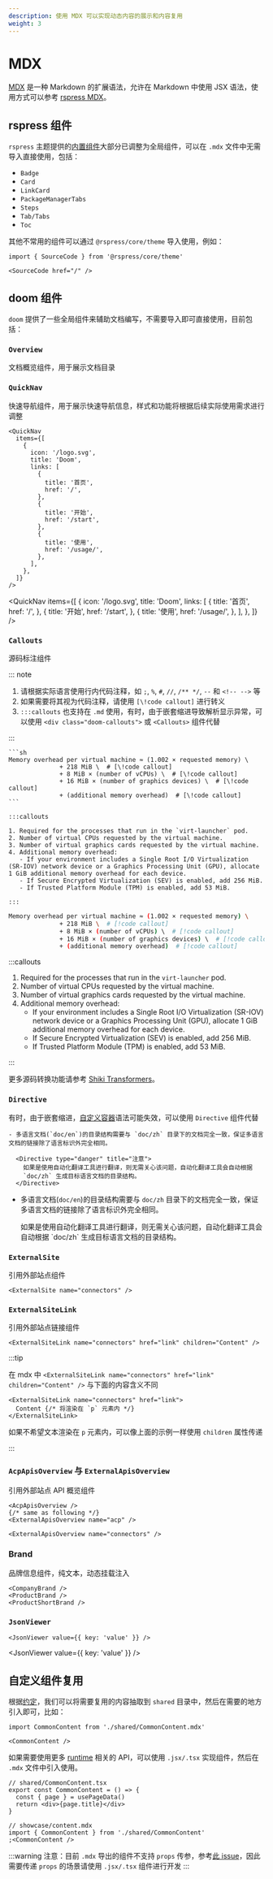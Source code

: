 ```yaml
---
description: 使用 MDX 可以实现动态内容的展示和内容复用
weight: 3
---
```


# MDX

[MDX](https://mdxjs.com/) 是一种 Markdown 的扩展语法，允许在 Markdown 中使用 JSX 语法，使用方式可以参考 [rspress MDX](https://rspress.dev/zh/guide/basic/use-mdx)。

## rspress 组件

`rspress` 主题提供的[内置组件](https://rspress.dev/zh/guide/default-theme/components)大部分已调整为全局组件，可以在 `.mdx` 文件中无需导入直接使用，包括：

- `Badge`
- `Card`
- `LinkCard`
- `PackageManagerTabs`
- `Steps`
- `Tab/Tabs`
- `Toc`

其他不常用的组件可以通过 `@rspress/core/theme` 导入使用，例如：

```mdx title="preview.mdx"
import { SourceCode } from '@rspress/core/theme'

<SourceCode href="/" />
```

## doom 组件

`doom` 提供了一些全局组件来辅助文档编写，不需要导入即可直接使用，目前包括：

### `Overview`

文档概览组件，用于展示文档目录

### `QuickNav`

快速导航组件，用于展示快速导航信息，样式和功能将根据后续实际使用需求进行调整

```mdx title="quick-nav.mdx"
<QuickNav
  items={[
    {
      icon: '/logo.svg',
      title: 'Doom',
      links: [
        {
          title: '首页',
          href: '/',
        },
        {
          title: '开始',
          href: '/start',
        },
        {
          title: '使用',
          href: '/usage/',
        },
      ],
    },
  ]}
/>
```

<QuickNav
  items={[
    {
      icon: '/logo.svg',
      title: 'Doom',
      links: [
        {
          title: '首页',
          href: '/',
        },
        {
          title: '开始',
          href: '/start',
        },
        {
          title: '使用',
          href: '/usage/',
        },
      ],
    },
  ]}
/>

### `Callouts`

源码标注组件

::: note

1. 请根据实际语言使用行内代码注释，如 `;`, `%`, `#`, `//`, `/** */`, `--` 和 `<!-- -->` 等
2. 如果需要将其视为代码注释，请使用 `[\!code callout]` 进行转义
3. `:::callouts` 也支持在 `.md` 使用，有时，由于嵌套缩进导致解析显示异常，可以使用 `<div class="doom-callouts">` 或 `<Callouts>` 组件代替

:::

````mdx
```sh
Memory overhead per virtual machine ≈ (1.002 × requested memory) \
              + 218 MiB \  # [\!code callout]
              + 8 MiB × (number of vCPUs) \  # [\!code callout]
              + 16 MiB × (number of graphics devices) \  # [\!code callout]
              + (additional memory overhead)  # [\!code callout]
```

:::callouts

1. Required for the processes that run in the `virt-launcher` pod.
2. Number of virtual CPUs requested by the virtual machine.
3. Number of virtual graphics cards requested by the virtual machine.
4. Additional memory overhead:
   - If your environment includes a Single Root I/O Virtualization (SR-IOV) network device or a Graphics Processing Unit (GPU), allocate 1 GiB additional memory overhead for each device.
   - If Secure Encrypted Virtualization (SEV) is enabled, add 256 MiB.
   - If Trusted Platform Module (TPM) is enabled, add 53 MiB.

:::
````

```sh
Memory overhead per virtual machine ≈ (1.002 × requested memory) \
              + 218 MiB \  # [!code callout]
              + 8 MiB × (number of vCPUs) \  # [!code callout]
              + 16 MiB × (number of graphics devices) \  # [!code callout]
              + (additional memory overhead)  # [!code callout]
```

:::callouts

1. Required for the processes that run in the `virt-launcher` pod.
2. Number of virtual CPUs requested by the virtual machine.
3. Number of virtual graphics cards requested by the virtual machine.
4. Additional memory overhead:
   - If your environment includes a Single Root I/O Virtualization (SR-IOV) network device or a Graphics Processing Unit (GPU), allocate 1 GiB additional memory overhead for each device.
   - If Secure Encrypted Virtualization (SEV) is enabled, add 256 MiB.
   - If Trusted Platform Module (TPM) is enabled, add 53 MiB.

:::

更多源码转换功能请参考 [Shiki Transformers](https://shiki.style/packages/transformers#transformers)。

### `Directive`

有时，由于嵌套缩进，[自定义容器](https://rspress.dev/zh/guide/basic/use-mdx#%E8%87%AA%E5%AE%9A%E4%B9%89%E5%AE%B9%E5%99%A8)语法可能失效，可以使用 `Directive` 组件代替

```mdx
- 多语言文档(`doc/en`)的目录结构需要与 `doc/zh` 目录下的文档完全一致，保证多语言文档的链接除了语言标识外完全相同。

  <Directive type="danger" title="注意">
    如果是使用自动化翻译工具进行翻译，则无需关心该问题，自动化翻译工具会自动根据
    `doc/zh` 生成目标语言文档的目录结构。
  </Directive>
```

- 多语言文档(`doc/en`)的目录结构需要与 `doc/zh` 目录下的文档完全一致，保证多语言文档的链接除了语言标识外完全相同。

  <Directive type="danger" title="注意">
    如果是使用自动化翻译工具进行翻译，则无需关心该问题，自动化翻译工具会自动根据
    `doc/zh` 生成目标语言文档的目录结构。
  </Directive>

### `ExternalSite`

引用外部站点组件

```mdx
<ExternalSite name="connectors" />
```

<ExternalSite name="connectors" />

### `ExternalSiteLink`

引用外部站点链接组件

```mdx
<ExternalSiteLink name="connectors" href="link" children="Content" />
```

<ExternalSiteLink name="connectors" href="link" children="Content" />

:::tip

在 mdx 中 `<ExternalSiteLink name="connectors" href="link" children="Content" />` 与下面的内容含义不同

```mdx
<ExternalSiteLink name="connectors" href="link">
  Content {/* 将渲染在 `p` 元素内 */}
</ExternalSiteLink>
```

如果不希望文本渲染在 `p` 元素内，可以像上面的示例一样使用 `children` 属性传递

:::

### `AcpApisOverview` 与 `ExternalApisOverview`

引用外部站点 API 概览组件

```mdx
<AcpApisOverview />
{/* same as following */}
<ExternalApisOverview name="acp" />

<ExternalApisOverview name="connectors" />
```

<AcpApisOverview />

<ExternalApisOverview name="connectors" />

### Brand

品牌信息组件，纯文本，动态挂载注入

```mdx
<CompanyBrand />
<ProductBrand />
<ProductShortBrand />
```

<CompanyBrand />
<ProductBrand />
<ProductShortBrand />

### `JsonViewer`

```mdx
<JsonViewer value={{ key: 'value' }} />
```

<JsonViewer value={{ key: 'value' }} />

## 自定义组件复用

根据[约定](./convention)，我们可以将需要复用的内容抽取到 `shared` 目录中，然后在需要的地方引入即可，比如：

```mdx
import CommonContent from './shared/CommonContent.mdx'

<CommonContent />
```

如果需要使用更多 [runtime](https://rspress.dev/zh/api/client-api/api-runtime) 相关的 API，可以使用 `.jsx/.tsx` 实现组件，然后在 `.mdx` 文件中引入使用。

```tsx
// shared/CommonContent.tsx
export const CommonContent = () => {
  const { page } = usePageData()
  return <div>{page.title}</div>
}

// showcase/content.mdx
import { CommonContent } from './shared/CommonContent'
;<CommonContent />
```

:::warning
注意：目前 `.mdx` 导出的组件不支持 `props` 传参，参考[此 issue](https://github.com/web-infra-dev/rspress/issues/1555)，因此需要传递 `props` 的场景请使用 `.jsx/.tsx` 组件进行开发
:::
